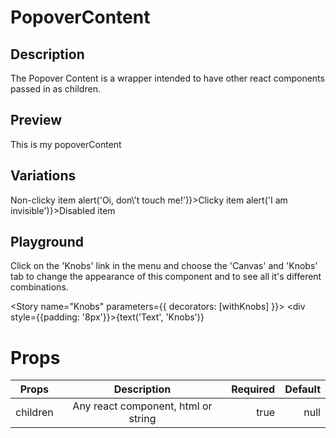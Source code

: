 
<Meta title="PopoverContent" component={PopoverContent} />

# PopoverContent

## Description

The Popover Content is a wrapper intended to have other react components passed in as children.

## Preview

<Preview>
  <Story name="Default">
    <PopoverContent radius="small">
      <div style={{padding: '8px'}}>This is my popoverContent</div>
    </PopoverContent>
  </Story>
</Preview>

## Variations

<Story name="List">
  <PopoverContent>
    <List>
      <ListItem>Non-clicky item</ListItem>
      <ListItem onClick={() => alert('Oi, don\'t touch me!')}>Clicky item</ListItem>
      <ListItem disabled onClick={() => alert('I am invisible')}>Disabled item</ListItem>
    </List>
  </PopoverContent>
</Story>

## Playground

Click on the 'Knobs' link in the menu and choose the 'Canvas' and 'Knobs' tab to change the appearance of this component and to see all it's different combinations.

<Story name="Knobs" parameters={{ decorators: [withKnobs] }}>
  <PopoverContent><div style={{padding: '8px'}}>{text('Text', 'Knobs')}</div></PopoverContent>
</Story>

# Props

| Props         | Description                         | Required | Default |
| ------------- |:-----------------------------------:| --------:| -------:|
| children      | Any react component, html or string | true     | null|   |